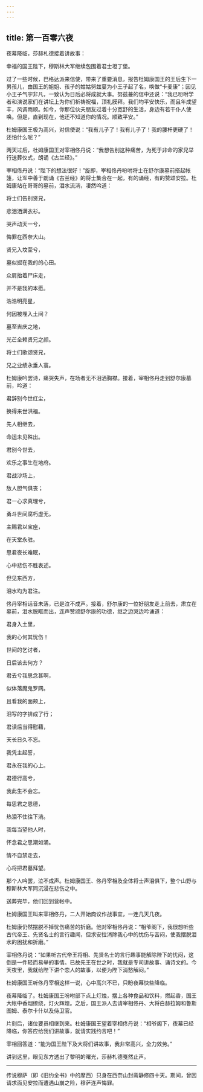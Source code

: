 ```yaml
---
---
---
```

title: 第一百零六夜
---






夜幕降临，莎赫札德接着讲故事：





幸福的国王陛下，穆斯林大军继续包围着君士坦丁堡。

过了一些时候，巴格达派来信使，带来了重要消息，报告杜姆康国王的王后生下一男孩儿，由国王的姐姐、孩子的姑姑努兹蔓为小王子起了名，唤做“卡麦康”；因见小王子气宇非凡，一致认为日后必将成就大事。努兹蔓的信中还说：“我已吩咐学者和演说家们在讲坛上为你们祈祷祝福，顶礼膜拜。我们均平安快乐，而且年成望丰，风调雨顺。如今，你那位伙夫朋友过着十分宽舒的生活，身边有若干仆人使唤。但是，直到现在，他还不知道你的情况。顺致平安。”

杜姆康国王极为高兴，对信使说：“我有儿子了！我有儿子了！我的腰杆更硬了！还怕什么呢？”

两天过后，杜姆康国王对宰相佟丹说：“我想告别这种痛苦，为死于非命的家兄举行送葬仪式，朗诵《古兰经》。”

宰相佟丹说：“陛下的想法很好！”旋即，宰相佟丹吩咐将士在舒尔康墓前搭起帐篷，让军中善于朗诵《古兰经》的将士集合在一起，有的诵经，有的赞颂安拉。杜姆康站在哥哥的墓前，泪水流淌，凄然吟道：


将士们告别贤兄，

悲泪洒满衣衫。

哭声动天一兮，

悔罪在西奈大山。

贤兄入坟茔兮，

墓似掘在我的的心田。

众肩抬着尸床走，

并不是我的本愿。

浩浩明亮星，

何因被埋入土间？

墓至吉庆之地，

光芒全赖贤兄之颜。

将士们歌颂贤兄，

兄之业绩永垂人寰。



杜姆康吟罢诗，痛哭失声，在场者无不泪洒胸襟。接着，宰相佟丹走到舒尔康墓前，吟道：


君辞别今世红尘，

换得来世洪福。

先人相继去，

命运未见殊出。

君别今世去，

欢乐之事生在地府。

君战沙场上，

敌人胆气俱丧；

君一心求真理兮，

勇斗世间腐朽虚无。

主赐君以宝座，

在天堂永驻。

思君夜长难眠，

心中悲伤不胜表述。

但见东西方，

泪水均为君注。



佟丹宰相话音未落，已是泣不成声。接着，舒尔康的一位好朋友走上前去，肃立在墓前，泪水脱眶而出，连声赞颂舒尔康的功德，继之边哭边吟诵道：


君身入土里，

我的心何其忧伤！

世间的乞讨者，

日后该去何方？

君去兮我思念甚啊，

似体落魔鬼罗网。

且看我的面颊上，

泪写的字排成了行；

君读后当得慰藉，

天长日久不忘。

我凭主起誓，

君永在我的心上。

君德行高兮，

我此生不会忘。

每思君之恩德，

热泪不住往下淌。

我每当望他人时，

怀念君之思潮如涌。

情不自禁走去，

心将把君墓拜望。



那个人吟罢，泣不成声。杜姆康国王、佟丹宰相及全体将士声泪俱下，整个山野与穆斯林大军同沉浸在悲伤之中。

送葬完毕，他们回到营帐中。

杜姆康国王叫来宰相佟丹，二人开始商议作战事宜，一连几天几夜。

杜姆康仍然摆脱不掉忧伤痛苦的折磨。他对宰相佟丹说：“相爷阁下，我很想听些古代帝王、先贤名士的言行趣闻，但求安拉消除我心中的忧伤与苦闷，使我摆脱泪水的困扰和折磨。”

宰相佟丹说：“如果听古代帝王将相、先贤名士的言行趣事能解除陛下的忧闷，这倒是一件轻而易举的事情。已故先王在世之时，我就是专司讲故事、诵诗文的。今天夜里，我就给陛下讲个恋人的故事，以便为陛下消愁解闷。”

杜姆康国王听佟丹宰相这样一说，心中高兴不已，只盼夜幕快些降临。

夜幕降临了。杜姆康国王吩咐部下点上灯烛，摆上各种食品和饮料，燃起香，国王大帐中香烟缭绕，灯火辉煌。之后，国王派人去请宰相佟丹、大将白赫拉姆和鲁斯图姆、泰尔卡什以及侍卫官。

片刻后，诸位要员相继到来。杜姆康国王望着宰相佟丹说：“相爷阁下，夜幕已经降临，你答应给我们讲故事，就请实践约言吧！”

宰相回答道：“能为国王陛下及大将们讲故事，我非常高兴，全力效劳。”





讲到这里，眼见东方透出了黎明的曙光，莎赫札德戛然止声。



***





传说穆萨（即《旧约全书》中的摩西）只身在西奈山封斋静修四十天。期间，曾因请求面见安拉而遭遇山崩之险，穆萨连声悔罪。​​​